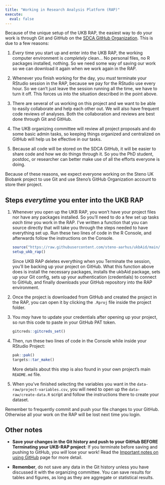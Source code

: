 ```yaml
---
title: "Working in Research Analysis Platform (RAP)"
execute: 
  eval: false
---
```


Because of the unique setup of the UKB RAP, the easiest way to do your
work is through Git and GitHub on the [SDCA GitHub
Organization](https://github.com/steno-aarhus/). This is due to a few
reasons:

1.  *Every* time you start up and enter into the UKB RAP, the working
    computer environment is *completely* clean... No personal files, no
    R packages installed, nothing. So we need some way of saving our
    work so we can download it again when we work again in the RAP.

2.  Whenever you finish working for the day, you *must* terminate your
    RStudio session in the RAP, because we pay for the RStudio use every
    hour. So we can't just leave the session running all the time, we
    have to turn it off. This forces us into the situation described in
    the point above.

3.  There are several of us working on this project and we want to be
    able to easily collaborate and help each other out. We will also
    have frequent code reviews of analyses. Both the collaboration and
    reviews are best done through Git and GitHub.

4.  The UKB organizing committee will review all project proposals and
    do some basic admin tasks, so keeping things organized and
    centralized on GitHub will help us be effective in our tasks.

5.  Because all code will be stored on the SDCA GitHub, it will be
    easier to share code and how we do things through it. So you the PhD
    student, postdoc, or researcher can better make use of all the
    efforts everyone is doing.

Because of these reasons, we expect everyone working on the Steno UK
Biobank project to use Git and use Steno's GitHub Organization account
to store their project.

## Steps *everytime* you enter into the UKB RAP

1.  Whenever you open up the UKB RAP, you won't have your project files
    nor have any packages installed. So you'll need to do a few set up
    tasks *each time* you work in the RAP. I've written a function that
    you can source directly that will take you through the steps needed
    to have everything set up. Run these two lines of code in the R
    Console, and afterwards follow the instructions on the Console.

    ```r
    source("https://raw.githubusercontent.com/steno-aarhus/ukbAid/main/R/setup-ukb-rap.R")
    setup_ukb_rap()
    ```

    ::: callout-note
    Since UKB RAP deletes everything when you Terminate the session,
    you'll be backing up your project on GitHub. What this function
    above does is install the necessary packages, installs the ukbAid
    package, sets up your Git config, sets up your authentication
    (credentials) to connect to GitHub, and finally downloads your
    GitHub repository into the RAP environment.
    :::

2.  Once the project is downloaded from GitHub and created the project
    in the RAP, you can open it by clicking the `.Rproj` file inside the
    project folder.

3.  You *may* have to update your credentials after opening up your
    project, so run this code to paste in your GitHub PAT token.

    ```r
    gitcreds::gitcreds_set()
    ```

4.  Then, run these two lines of code in the Console while inside your
    RStudio Project:

    ```r
    pak::pak()
    targets::tar_make()
    ```

    More details about this step is also found in your own project's
    main `README.md` file.

5.  When you've finished selecting the variables you want in the
    `data-raw/project-variables.csv`, you will need to open up the
    `data-raw/create-data.R` script and follow the instructions there to
    create your dataset.

Remember to frequently commit and push your file changes to your GitHub.
Otherwise all your work on the RAP will be lost next time you login.

## Other notes

-   **Save your changes in the Git history and push to your GitHub
    BEFORE Terminating your UKB-RAP project**: If you terminate before
    saving and pushing to GitHub, you *will* lose your work! Read the
    [Important notes on using GitHub](important-notes.qmd) page for more
    detail.

-   **Remember**, do not save any data in the Git history unless you
    have discussed it with the organizing committee. You can save
    results for tables and figures, as long as they are aggregate or
    statistical results.

